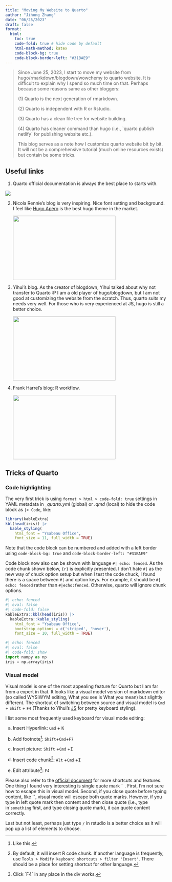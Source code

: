 ```yaml
---
title: "Moving My Website to Quarto"
author: "Jihong Zhang"
date: "06/25/2023"
draft: false
format:
  html:
    toc: true
    code-fold: true # hide code by default
    html-math-method: katex
    code-block-bg: true
    code-block-border-left: "#31BAE9"
---
```


> Since June 25, 2023, I start to move my website from hugo/rmarkdown/blogdown/wowchemy to quarto website. It is difficult to explain why I spend so much time on that. Perhaps because some reasons same as other bloggers:
>
> \(1\) Quarto is the next generation of rmarkdown.
>
> \(2\) Quarto is independent with R or Rstudio.
>
> \(3\) Quarto has a clean file tree for website building.
>
> \(4\) Quarto has cleaner command than hugo (i.e., \`quarto publish netlify\` for publishing website etc.).
>
> This blog serves as a note how I customize quarto website bit by bit. It will not be a comprehensive tutorial (much online resources exists) but contain be some tricks.

## Useful links

1.  Quarto official documentation is always the best place to starts with.

[![](quarto.png){fig-align="center"}](https://quarto.org)

2.  Nicola Rennie's blog is very inspiring. Nice font setting and background. I feel like [Hugo Apéro](https://github.com/hugo-apero/) is the best hugo theme in the market.

    [![](nrennie.png){width="320" height="200"}](https://nrennie.rbind.io)

3.  Yihui's blog. As the creator of blogdown, Yihui talked about why not transfer to Quarto :P I am a old player of hugo/blogdown, but I am not good at customizing the website from the scratch. Thus, quarto suits my needs very well. For those who is very experienced at JS, hugo is still a better choice.

    [![](yihui.png){width="320" height="200"}](https://yihui.org/en/2022/04/quarto-r-markdown/#should-you-switch)

4.  Frank Harrel's blog: R workflow.

    [![](FrankHarrel.png){width="320" height="200"}](https://www.fharrell.com/post/rflow/)

## Tricks of Quarto

### Code highlighting

The very first trick is using `format > html > code-fold: true` settings in YAML metadata in *\_quarto.yml* (global) or *.qmd* (local) to hide the code block as `|> Code`, like:

```r
library(kableExtra)
kbl(head(iris)) |> 
  kable_styling(
    html_font = "Ysabeau Office",
    font_size = 11, full_width = TRUE)
```

Note that the code block can be numbered and added with a left border using `code-block-bg: true` and `code-block-border-left: "#31BAE9"`

Code block now also can be shown with language `#| echo: fenced`. As the code chunk shown below, `{r}` is explicitly presented. I don't hate `#|` as the new way of chuck option setup but when I test the code chuck, I found there is a space between `#|` and option keys. For example, it should be `#| echo: fenced` rather than `#|echo:fenced`. Otherwise, quarto will ignore chunk options.

```r
#| echo: fenced
#| eval: false
#| code-fold: false
kableExtra::kbl(head(iris)) |> 
  kableExtra::kable_styling(
    html_font = "Ysabeau Office",
    bootstrap_options = c('striped', 'hover'),
    font_size = 10, full_width = TRUE)
```

```python
#| echo: fenced
#| eval: false
#| code-fold: show
import numpy as np
iris = np.array(iris)
```

### Visual model

Visual model is one of the most appealing feature for Quarto but I am far from a expert in that. It looks like a visual model version of markdown editor (so called WYSIWYM editing, What you see is What you mean) but slightly different. The shortcut of switching between source and visual model is `Cmd` + `Shift` + `F4` (Thanks to Yihui's [JS](https://yihui.org/en/2023/02/key-buttons/) for pretty keyboard styling).

I list some most frequently used keyboard for visual mode editing:

(a) Insert Hyperlink: `Cmd` + <kbd>K</kbd>

(b) Add footnote[^1]: `Shift`+`Cmd`+`F7`

(c) Insert picture: `Shift` +`Cmd` +<kbd>I</kbd>

(d) Insert code chunk[^2]: `Alt` +`Cmd` +<kbd>I</kbd>

(e) Edit attribute[^3]: `F4`

[^1]: Like this.

[^2]: By default, it will insert R code chunk. If another language is frequently, use `Tools > Modify keyboard shortcuts > filter 'Insert'`. There should be a place for setting shortcut for other language.

[^3]: Click \`F4\` in any place in the div works.

Please also refer to the [official document](https://quarto.org/docs/visual-editor/vscode/) for more shortcuts and features. One thing I found very interesting is single quote mark `` ` `` . First, I'm not sure how to escape this in visual model. Second, if you close quote before typing content, like \`\`, visual mode will escape both quote marks. However, if you type in left quote mark then content and then close quote (i.e., type in\``something` first, and type closing quote mark), it can quote content correctly.

Last but not least, perhaps just type `/` in rstudio is a better choice as it will pop up a list of elements to choose.
